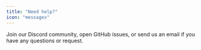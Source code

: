 ---
title: "Need help?"
icon: "messages"
---

Join our Discord community, open GitHub issues, or send us an email if you have any questions or request.

<Columns cols={3}>
  <Card
    title="Join our Discord community"
    href="https://discord.com/invite/U7KEcGErtQ"
    icon="user"
  />
  <Card
    title="Visit our GitHub"
    href="https://github.com/e2b-dev/e2b"
    icon="github"
  />
  <Card
    title="Contact us"
    href="mailto:support@e2b.dev"
    icon="envelope"
  />
</Columns>
